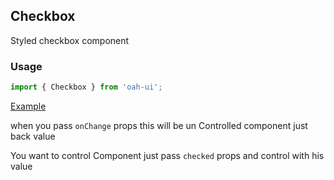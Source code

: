 ## Checkbox

Styled checkbox component

### Usage

```js
import { Checkbox } from 'oah-ui';
```

[Example](demo://Example.tsx)

when you pass `onChange` props this will be un Controlled component just back value

You want to control Component just pass `checked` props and control with his value
